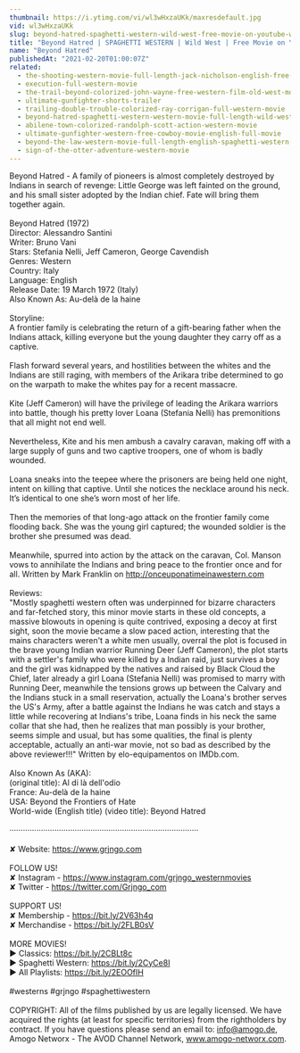 ```yaml
---
thumbnail: https://i.ytimg.com/vi/wl3wHxzaUKk/maxresdefault.jpg
vid: wl3wHxzaUKk
slug: beyond-hatred-spaghetti-western-wild-west-free-movie-on-youtube-western-movies
title: "Beyond Hatred | SPAGHETTI WESTERN | Wild West | Free Movie on YouTube | Western Movies"
name: "Beyond Hatred"
publishedAt: "2021-02-20T01:00:07Z"
related:
  - the-shooting-western-movie-full-length-jack-nicholson-english-free-full-westerns
  - execution-full-western-movie
  - the-trail-beyond-colorized-john-wayne-free-western-film-old-west-movie
  - ultimate-gunfighter-shorts-trailer
  - trailing-double-trouble-colorized-ray-corrigan-full-western-movie
  - beyond-hatred-spaghetti-western-western-movie-full-length-wild-west
  - abilene-town-colorized-randolph-scott-action-western-movie
  - ultimate-gunfighter-western-free-cowboy-movie-english-full-movie
  - beyond-the-law-western-movie-full-length-english-spaghetti-western-full-free-youtube-movies
  - sign-of-the-otter-adventure-western-movie
---
```


Beyond Hatred - A family of pioneers is almost completely destroyed by Indians in search of revenge: Little George was left fainted on the ground, and his small sister adopted by the Indian chief. Fate will bring them together again.<br />
<br />
Beyond Hatred (1972)<br />
Director: Alessandro Santini<br />
Writer: Bruno Vani<br />
Stars: Stefania Nelli, Jeff Cameron, George Cavendish<br />
Genres: Western <br />
Country: Italy<br />
Language: English<br />
Release Date: 19 March 1972 (Italy) <br />
Also Known As: Au-delà de la haine <br />
<br />
Storyline:<br />
A frontier family is celebrating the return of a gift-bearing father when the Indians attack, killing everyone but the young daughter they carry off as a captive.<br />
<br />
Flash forward several years, and hostilities between the whites and the Indians are still raging, with members of the Arikara tribe determined to go on the warpath to make the whites pay for a recent massacre.<br />
<br />
Kite (Jeff Cameron) will have the privilege of leading the Arikara warriors into battle, though his pretty lover Loana (Stefania Nelli) has premonitions that all might not end well.<br />
<br />
Nevertheless, Kite and his men ambush a cavalry caravan, making off with a large supply of guns and two captive troopers, one of whom is badly wounded.<br />
<br />
Loana sneaks into the teepee where the prisoners are being held one night, intent on killing that captive. Until she notices the necklace around his neck. It’s identical to one she’s worn most of her life.<br />
<br />
Then the memories of that long-ago attack on the frontier family come flooding back. She was the young girl captured; the wounded soldier is the brother she presumed was dead.<br />
<br />
Meanwhile, spurred into action by the attack on the caravan, Col. Manson vows to annihilate the Indians and bring peace to the frontier once and for all.  Written by Mark Franklin on http://onceuponatimeinawestern.com<br />
<br />
Reviews:<br />
"Mostly spaghetti western often was underpinned for bizarre characters and far-fetched story, this minor movie starts in these old concepts, a massive blowouts in opening is quite contrived, exposing a decoy at first sight, soon the movie became a slow paced action, interesting that the mains characters weren't a white men usually, overral the plot is focused in the brave young Indian warrior Running Deer (Jeff Cameron), the plot starts with a settler's family who were killed by a Indian raid, just survives a boy and the girl was kidnapped by the natives and raised by Black Cloud the Chief, later already a girl Loana (Stefania Nelli) was promised to marry with Running Deer, meanwhile the tensions grows up between the Calvary and the Indians stuck in a small reservation, actually the Loana's brother serves the US's Army, after a battle against the Indians he was catch and stays a little while recovering at Indians's tribe, Loana finds in his neck the same collar that she had, then he realizes that man possibly is your brother, seems simple and usual, but has some qualities, the final is plenty acceptable, actually an anti-war movie, not so bad as described by the above reviewer!!!" Written by elo-equipamentos on IMDb.com.<br />
<br />
Also Known As (AKA):<br />
(original title): Al di là dell'odio<br />
France: Au-delà de la haine<br />
USA: Beyond the Frontiers of Hate<br />
World-wide (English title) (video title): Beyond Hatred<br />
<br />
····················································································<br />
<br />
✘ Website: https://www.grjngo.com<br />
<br />
FOLLOW US!<br />
✘ Instagram - https://www.instagram.com/grjngo_westernmovies<br />
✘ Twitter - https://twitter.com/Grjngo_com<br />
<br />
SUPPORT US!<br />
✘ Membership - https://bit.ly/2V63h4q<br />
✘ Merchandise - https://bit.ly/2FLB0sV<br />
<br />
MORE MOVIES! <br />
► Classics: https://bit.ly/2CBLt8c <br />
► Spaghetti Western: https://bit.ly/2CyCe8I <br />
► All Playlists: https://bit.ly/2EOOfIH <br />
<br />
#westerns #grjngo #spaghettiwestern<br />
<br />
COPYRIGHT: All of the films published by us are legally licensed. We have acquired the rights (at least for specific territories) from the rightholders by contract. If you have questions please send an email to: info@amogo.de, Amogo Networx - The AVOD Channel Network, www.amogo-networx.com.